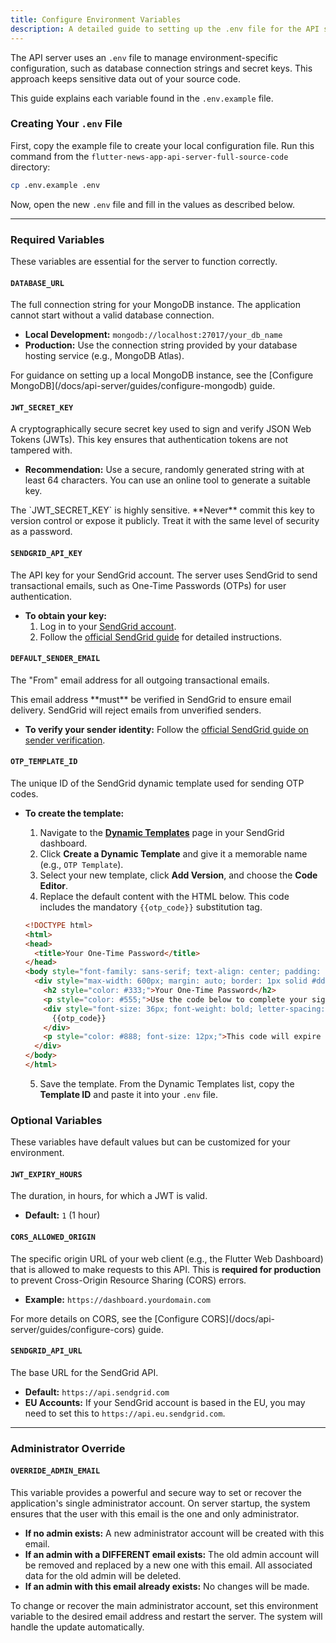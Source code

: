 ```yaml
---
title: Configure Environment Variables
description: A detailed guide to setting up the .env file for the API server.
---
```



The API server uses an `.env` file to manage environment-specific configuration, such as database connection strings and secret keys. This approach keeps sensitive data out of your source code.

This guide explains each variable found in the `.env.example` file.

### Creating Your `.env` File

First, copy the example file to create your local configuration file. Run this command from the `flutter-news-app-api-server-full-source-code` directory:

```bash
cp .env.example .env
```

Now, open the new `.env` file and fill in the values as described below.

---

### Required Variables

These variables are essential for the server to function correctly.

#### `DATABASE_URL`
The full connection string for your MongoDB instance. The application cannot start without a valid database connection.

-   **Local Development:** `mongodb://localhost:27017/your_db_name`
-   **Production:** Use the connection string provided by your database hosting service (e.g., MongoDB Atlas).

<Aside type="tip">
For guidance on setting up a local MongoDB instance, see the [Configure MongoDB](/docs/api-server/guides/configure-mongodb) guide.
</Aside>

#### `JWT_SECRET_KEY`
A cryptographically secure secret key used to sign and verify JSON Web Tokens (JWTs). This key ensures that authentication tokens are not tampered with.

-   **Recommendation:** Use a secure, randomly generated string with at least 64 characters. You can use an online tool to generate a suitable key.

<Aside type="danger" title="Security Warning">
The `JWT_SECRET_KEY` is highly sensitive. **Never** commit this key to version control or expose it publicly. Treat it with the same level of security as a password.
</Aside>

#### `SENDGRID_API_KEY`
The API key for your SendGrid account. The server uses SendGrid to send transactional emails, such as One-Time Passwords (OTPs) for user authentication.

-   **To obtain your key:**
    1.  Log in to your [SendGrid account](https://signup.sendgrid.com/).
    2.  Follow the [official SendGrid guide](https://www.twilio.com/docs/sendgrid/ui/account-and-settings/api-keys#creating-an-api-key) for detailed instructions.

#### `DEFAULT_SENDER_EMAIL`
The "From" email address for all outgoing transactional emails.

<Aside type="caution">
This email address **must** be verified in SendGrid to ensure email delivery. SendGrid will reject emails from unverified senders.
</Aside>

-   **To verify your sender identity:** Follow the [official SendGrid guide on sender verification](https://www.twilio.com/docs/sendgrid/ui/sending-email/sender-verification).

#### `OTP_TEMPLATE_ID`
The unique ID of the SendGrid dynamic template used for sending OTP codes.

-   **To create the template:**
    1.  Navigate to the [**Dynamic Templates**](https://mc.sendgrid.com/dynamic-templates) page in your SendGrid dashboard.
    2.  Click **Create a Dynamic Template** and give it a memorable name (e.g., `OTP Template`).
    3.  Select your new template, click **Add Version**, and choose the **Code Editor**.
    4.  Replace the default content with the HTML below. This code includes the mandatory `{{otp_code}}` substitution tag.

    ```html
    <!DOCTYPE html>
    <html>
    <head>
      <title>Your One-Time Password</title>
    </head>
    <body style="font-family: sans-serif; text-align: center; padding: 40px;">
      <div style="max-width: 600px; margin: auto; border: 1px solid #ddd; padding: 20px; border-radius: 8px;">
        <h2 style="color: #333;">Your One-Time Password</h2>
        <p style="color: #555;">Use the code below to complete your sign-in.</p>
        <div style="font-size: 36px; font-weight: bold; letter-spacing: 5px; margin: 20px 0; padding: 15px; background-color: #f5f5f5; border-radius: 5px;">
          {{otp_code}}
        </div>
        <p style="color: #888; font-size: 12px;">This code will expire in 10 minutes. If you did not request this, please ignore this email.</p>
      </div>
    </body>
    </html>
    ```
    5.  Save the template. From the Dynamic Templates list, copy the **Template ID** and paste it into your `.env` file.

### Optional Variables

These variables have default values but can be customized for your environment.

#### `JWT_EXPIRY_HOURS`
The duration, in hours, for which a JWT is valid.
-   **Default:** `1` (1 hour)

#### `CORS_ALLOWED_ORIGIN`
The specific origin URL of your web client (e.g., the Flutter Web Dashboard) that is allowed to make requests to this API. This is **required for production** to prevent Cross-Origin Resource Sharing (CORS) errors.
-   **Example:** `https://dashboard.yourdomain.com`

<Aside type="caution">
For more details on CORS, see the [Configure CORS](/docs/api-server/guides/configure-cors) guide.
</Aside>

#### `SENDGRID_API_URL`
The base URL for the SendGrid API.
-   **Default:** `https://api.sendgrid.com`
-   **EU Accounts:** If your SendGrid account is based in the EU, you may need to set this to `https://api.eu.sendgrid.com`.

---

### Administrator Override

#### `OVERRIDE_ADMIN_EMAIL`
This variable provides a powerful and secure way to set or recover the application's single administrator account. On server startup, the system ensures that the user with this email is the one and only administrator.

-   **If no admin exists:** A new administrator account will be created with this email.
-   **If an admin with a DIFFERENT email exists:** The old admin account will be removed and replaced by a new one with this email. All associated data for the old admin will be deleted.
-   **If an admin with this email already exists:** No changes will be made.

<Aside type="tip" title="How to Change Your Admin Email">
To change or recover the main administrator account, set this environment variable to the desired email address and restart the server. The system will handle the update automatically.
</Aside>
